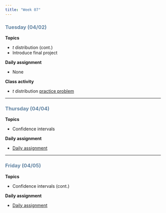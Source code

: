 ```yaml
---
title: "Week 07"
---
```


::: {style="color: #6284a2"}
### Tuesday (04/02)
:::

**Topics**

-   $t$ distribution (cont.)
-   Introduce final project

**Daily assignment**

-   None

**Class activity**

-   $t$ distribution [practice problem](daily/14_t_dist.pdf)

------------------------------------------------------------------------

::: {style="color: #6284a2"}
### Thursday (04/04)
:::

**Topics**

-   Confidence intervals

**Daily assignment**

-   [Daily assignment](daily/DA_14.pdf)

------------------------------------------------------------------------

::: {style="color: #6284a2"}
### Friday (04/05)
:::

**Topics**

-   Confidence intervals (cont.)

**Daily assignment**

-   [Daily assignment](daily/DA_15.pdf)
